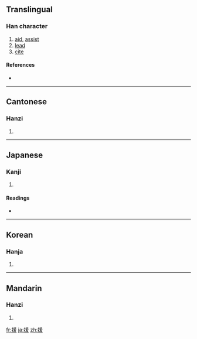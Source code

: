 ==Translingual==

===Han character===
{{Han char|rn=64|rad=手|as=09|sn=12|four=5204<sub>7</sub>|canj=手月一水 (QBME)}}

# [[aid]], [[assist]]
# [[lead]]
# [[cite]]

====References====
* {{Han ref|kx=0445.020|dkj=12407|dj=0795.180|hdz=31921.050|uh=63F4|ud=25588|bh=B4A9|bd=46249}}

----

==Cantonese==

===Hanzi===
{{yue-hanzi|jyut=|y=yun4, wun4}}

# {{defn|Cantonese|sort=手09}}

----

==Japanese==

===Kanji===
{{ja-kanji|grade=c|rs=手09}}

# {{defn|Japanese|sort=手09}}

====Readings====
* {{ja-readings|on=[[えん]] (en)|kun=[[たすける]] (tasukeru), [[ひく]] (hiku), [[たすけ]] (tasuke)}}

----

==Korean==

===Hanja===
{{ko-hanja|hangeul=[[원]]|eumhun=|rv=won|mr=wŏn|y=wen}}

# {{defn|Korean|sort=手09}}

----

==Mandarin==

===Hanzi===
{{cmn-hanzi|pin=[[jiàn]] ([[jian4]]), [[yuán]] ([[yuan2]])|wg=chien<sup>4</sup>, yüan<sup>2</sup>}}

# {{defn|Mandarin|sort=手09}}

[[fr:援]]
[[ja:援]]
[[zh:援]]